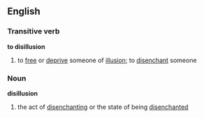 ==English==
===Transitive verb===
'''to disillusion'''
#to [[free]] or [[deprive]] someone of [[illusion]]; to [[disenchant]] someone
===Noun===
'''disillusion'''
#the act of [[disenchanting]] or the state of being [[disenchanted]]